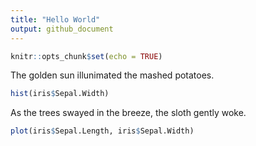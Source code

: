 ```yaml
---
title: "Hello World"
output: github_document
---
```


```r
knitr::opts_chunk$set(echo = TRUE)
```

The golden sun illunimated the mashed potatoes.

```r
hist(iris$Sepal.Width)
```

As the trees swayed in the breeze, the sloth gently woke. 
 
```r
plot(iris$Sepal.Length, iris$Sepal.Width)
```
 
